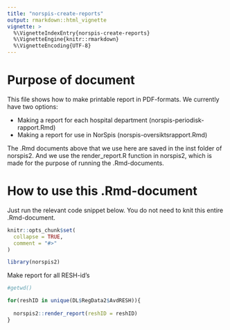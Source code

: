 ```yaml
---
title: "norspis-create-reports"
output: rmarkdown::html_vignette
vignette: >
  %\VignetteIndexEntry{norspis-create-reports}
  %\VignetteEngine{knitr::rmarkdown}
  %\VignetteEncoding{UTF-8}
---
```

# Purpose of document

This file shows how to make printable report in PDF-formats. We currently have two options:

* Making a report for each hospital department (norspis-periodisk-rapport.Rmd)
* Making a report for use in NorSpis (norspis-oversiktsrapport.Rmd)

The .Rmd documents above that we use here are saved in the inst folder of norspis2. And we use the render_report.R function in norspis2, which is made for the purpose of running the .Rmd-documents. 


# How to use this .Rmd-document

Just run the relevant code snippet below. You do not need to knit this entire .Rmd-document. 


```r
knitr::opts_chunk$set(
  collapse = TRUE,
  comment = "#>"
)
```

```r
library(norspis2)
```


Make report for all RESH-id's
```r
#getwd()

for(reshID in unique(DL$RegData2$AvdRESH)){
  
  norspis2::render_report(reshID = reshID)
}

```


